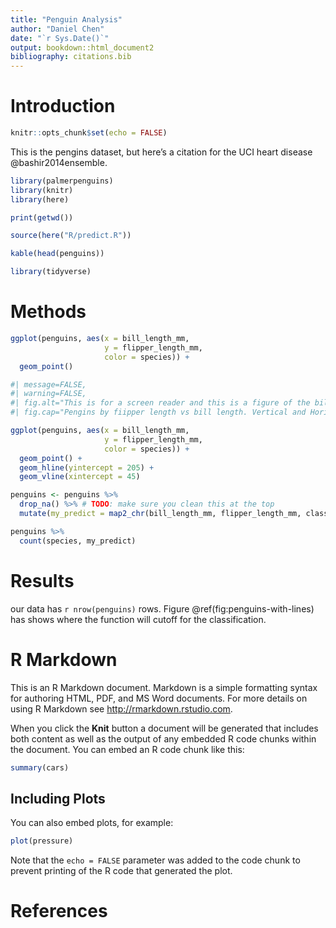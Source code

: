 ```yaml
---
title: "Penguin Analysis"
author: "Daniel Chen"
date: "`r Sys.Date()`"
output: bookdown::html_document2
bibliography: citations.bib
---
```


# Introduction

```r
knitr::opts_chunk$set(echo = FALSE)
```

This is the pengins dataset, but here's a citation for the UCI heart disease @bashir2014ensemble.

```r
library(palmerpenguins)
library(knitr)
library(here)

print(getwd())

source(here("R/predict.R"))

kable(head(penguins))
```

```r
library(tidyverse)
```

# Methods

```r
ggplot(penguins, aes(x = bill_length_mm,
                     y = flipper_length_mm,
                     color = species)) +
  geom_point()
```


```r
#| message=FALSE,
#| warning=FALSE,
#| fig.alt="This is for a screen reader and this is a figure of the bill_length_mm on the x axis, and the fillter_lenth_mm on the y, colore by species of penguins",
#| fig.cap="Pengins by fiipper length vs bill length. Vertical and Horizontal lines represent cutoffs from the function."

ggplot(penguins, aes(x = bill_length_mm,
                     y = flipper_length_mm,
                     color = species)) +
  geom_point() +
  geom_hline(yintercept = 205) +
  geom_vline(xintercept = 45)
```

```r
penguins <- penguins %>%
  drop_na() %>% # TODO: make sure you clean this at the top
  mutate(my_predict = map2_chr(bill_length_mm, flipper_length_mm, classify_penguin))
```

```r
penguins %>%
  count(species, my_predict)
```

# Results

<!--
TODO: this is a html comment
-->
our data has `r nrow(penguins)` rows.
Figure \@ref(fig:penguins-with-lines) has shows where the function will cutoff for the classification.

# R Markdown

This is an R Markdown document. Markdown is a simple formatting syntax for authoring HTML, PDF, and MS Word documents. For more details on using R Markdown see <http://rmarkdown.rstudio.com>.

When you click the **Knit** button a document will be generated that includes both content as well as the output of any embedded R code chunks within the document. You can embed an R code chunk like this:

```r
summary(cars)
```

## Including Plots

You can also embed plots, for example:

```r
plot(pressure)
```

Note that the `echo = FALSE` parameter was added to the code chunk to prevent printing of the R code that generated the plot.

# References
